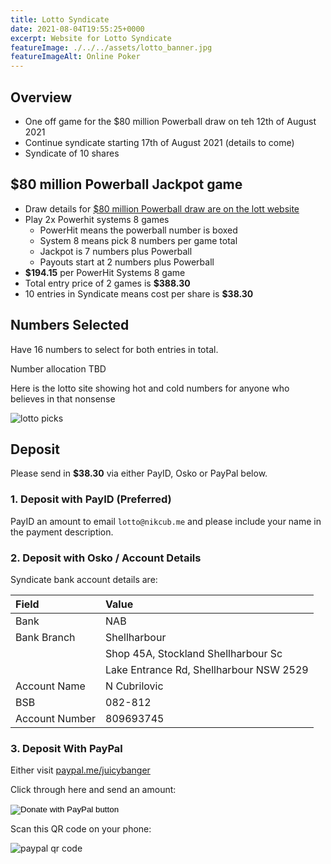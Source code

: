 ```yaml
---
title: Lotto Syndicate
date: 2021-08-04T19:55:25+0000
excerpt: Website for Lotto Syndicate
featureImage: ./../../assets/lotto_banner.jpg
featureImageAlt: Online Poker
---
```


## Overview

 * One off game for the $80 million Powerball draw on teh 12th of August 2021
 * Continue syndicate starting 17th of August 2021 (details to come)
 * Syndicate of 10 shares

## $80 million Powerball Jackpot game

 * Draw details for [$80 million Powerball draw are on the lott website](https://www.thelott.com/powerball/play?jid=weekly-offers-powerball)
 * Play 2x Powerhit systems 8 games
    - PowerHit means the powerball number is boxed
    - System 8 means pick 8 numbers per game total
    - Jackpot is 7 numbers plus Powerball
    - Payouts start at 2 numbers plus Powerball
  * **$194.15** per PowerHit Systems 8 game
  * Total entry price of 2 games is **$388.30**
  * 10 entries in Syndicate means cost per share is **$38.30**

## Numbers Selected

Have 16 numbers to select for both entries in total.

Number allocation TBD

Here is the lotto site showing hot and cold numbers for anyone who believes in that nonsense

![lotto picks](./../../assets/lotto_picks.png)

## Deposit

Please send in **$38.30** via either PayID, Osko or PayPal below.

### 1. Deposit with PayID (Preferred)

PayID an amount to email `lotto@nikcub.me` and please include your name in the payment description.


### 2. Deposit with Osko / Account Details

Syndicate bank account details are:

| Field | Value |
|:--|:--|
| Bank | NAB |
| Bank Branch | Shellharbour |
| | Shop 45A, Stockland Shellharbour Sc |
| | Lake Entrance Rd, Shellharbour NSW 2529|
| Account Name | N Cubrilovic |
| BSB | 082-812 |
| Account Number | 809693745 |

### 3. Deposit With PayPal

Either visit [paypal.me/juicybanger](https://paypal.me/juicybanger)

Click through here and send an amount:

<form action="https://www.paypal.com/donate" method="post" target="_top">
<input type="hidden" name="business" value="MY98UPZ2KBRBE" />
<input type="hidden" name="no_recurring" value="1" />
<input type="hidden" name="item_name" value="Games night pool" />
<input type="hidden" name="currency_code" value="AUD" />
<input type="image" src="https://www.paypalobjects.com/en_AU/i/btn/btn_donateCC_LG.gif" border="0" name="submit" title="PayPal - The safer, easier way to pay online!" alt="Donate with PayPal button" />
<img alt="" border="0" src="https://www.paypal.com/en_AU/i/scr/pixel.gif" width="1" height="1" />
</form>

Scan this QR code on your phone:

![paypal qr code](./../../assets/paypal_qr_code.png)
